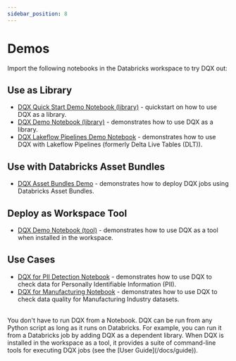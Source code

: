 ```yaml
---
sidebar_position: 8
---
```



#  Demos

Import the following notebooks in the Databricks workspace to try DQX out:
## Use as Library
* [DQX Quick Start Demo Notebook (library)](https://github.com/databrickslabs/dqx/blob/v0.6.0/demos/dqx_quick_start_demo_library.py) - quickstart on how to use DQX as a library.
* [DQX Demo Notebook (library)](https://github.com/databrickslabs/dqx/blob/v0.6.0/demos/dqx_demo_library.py) - demonstrates how to use DQX as a library.
* [DQX Lakeflow Pipelines Demo Notebook](https://github.com/databrickslabs/dqx/blob/v0.6.0/demos/dqx_dlt_demo.py) - demonstrates how to use DQX with Lakeflow Pipelines (formerly Delta Live Tables (DLT)).

## Use with Databricks Asset Bundles
* [DQX Asset Bundles Demo](https://github.com/databrickslabs/dqx/blob/v0.6.0/demos/dqx_demo_asset_bundle/README.md) - demonstrates how to deploy DQX jobs using Databricks Asset Bundles.

## Deploy as Workspace Tool
* [DQX Demo Notebook (tool)](https://github.com/databrickslabs/dqx/blob/v0.6.0/demos/dqx_demo_tool.py) - demonstrates how to use DQX as a tool when installed in the workspace.

## Use Cases
* [DQX for PII Detection Notebook](https://github.com/databrickslabs/dqx/blob/v0.6.0/demos/dqx_demo_pii_detection.py) - demonstrates how to use DQX to check data for Personally Identifiable Information (PII).
* [DQX for Manufacturing Notebook](https://github.com/databrickslabs/dqx/blob/v0.6.0/demos/dqx_manufacturing_demo.py) - demonstrates how to use DQX to check data quality for Manufacturing Industry datasets.

<br />
<Admonition type="tip" title="Execution Environment">
You don't have to run DQX from a Notebook. DQX can be run from any Python script as long as it runs on Databricks.
For example, you can run it from a Databricks job by adding DQX as a dependent library.
When DQX is installed in the workspace as a tool, it provides a suite of command-line tools for executing DQX jobs (see the [User Guide](/docs/guide)).
</Admonition>
